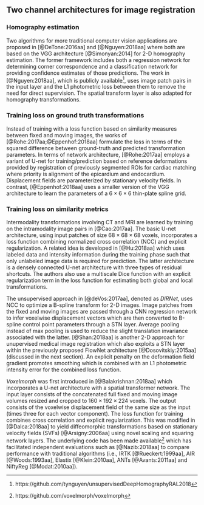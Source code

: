 
## Two channel architectures for image registration

### Homography estimation

Two algorithms for more traditional computer vision applications
are proposed in [@DeTone:2016aa] and [@Nguyen:2018aa] where both
are based on the VGG architecture [@Simonyan:2014] for 2-D homography
estimation.  The former framework includes both a regression network
for determining corner correspondence and a classification network
for providing confidence estimates of those predictions.  The work
in [@Nguyen:2018aa], which is publicly available[^H1], uses image patch
pairs in the input layer and the L1 photometric loss between them to remove
the need for direct supervision.  The spatial transform layer is
also adapted for homography transformations.

[^H1]: https://github.com/tynguyen/unsupervisedDeepHomographyRAL2018

### Training loss on ground truth transformations

Instead of training with a loss function based on similarity measures between
fixed and moving images, the works of [@Rohe:2017aa;@Eppenhof:2018aa] formulate
the loss in terms of the squared difference between ground-truth and predicted
transformation parameters.  In terms of network architecture, [@Rohe:2017aa]
employs a variant of U-net for training/prediction based on
reference deformations provided by registration of previously segmented
ROIs for cardiac matching where priority is alignment of the
epicardium and endocardium.  Displacement fields are parameterized by stationary
velocity fields.  In contrast, [@Eppenhof:2018aa] uses a smaller version of
the VGG architecture to learn the parameters of a $6 \times 6 \times 6$ thin-plate spline grid.

### Training loss on similarity metrics

Intermodality transformations involving CT and MRI are learned by training on the
intramodality image pairs in [@Cao:2017aa].  The basic U-net architecture,
using input patches of size $68 \times 68 \times 68$ voxels,
incorporates a loss function combining normalized cross correlation (NCC) and
explicit regularization.  A related idea is developed in [@Hu:2018aa] which
uses labeled data and intensity information during the training phase such
that only unlabeled image data is required for prediction.  The latter architecture
is a densely connected U-net architecture with three types of residual
shortcuts.  The authors also use a
multiscale Dice function with an explicit regularization term in the loss
function for estimating both global and local transformations.

The unsupervised approach in [@deVos:2017aa], denoted as _DIRNet_, uses NCC
to optimize a B-spline transform for 2-D images.  Image patches from the fixed
and moving images are passed through a CNN regression network to infer voxelwise
displacement vectors which are then converted to B-spline control point parameters
through a STN layer.  Average pooling instead of max pooling is used to reduce
the slight translation invariance associated with the latter.  [@Shan:2018aa] is
another 2-D approach for unupervised medical image registration which also exploits a STN
layer within the previously proposed FlowNet architecture [@Dosovitskiy:2015aa]
(discussed in the next section).  An explicit penalty on the deformation field
gradient promotes smoothing which is combined with an L1 photometric intensity
error for the combined loss function.

_Voxelmorph_ was first introduced in [@Balakrishnan:2018aa] which incorporates
a U-net architecture with a spatial transformer network.  The input layer
consists of the concatenated full fixed and moving image volumes resized
and cropped to $160 \times 192 \times 224$ voxels. The output consists of the voxelwise
displacement field of the same size as the input (times three for each vector
component).  The loss function for training combines cross correlation and
explicit regularization.  This was modified in [@Dalca:2018aa] to
yield diffeomorphic transformations based on stationary velocity fields (SVFs)
[@Arsigny:2006aa] using novel scaling and squaring network layers.  The underlying
code has been made available[^V] which has facilitated independent evaluations
such as [@Nazib:2018aa] to compare performance with traditional algorithms (i.e.,
IRTK [@Rueckert:1999aa], AIR [@Woods:1993aa], Elastix [@Klein:2010aa],
ANTs [@Avants:2011aa] and NiftyReg [@Modat:2010aa]).

[^V]: https://github.com/voxelmorph/voxelmorph
